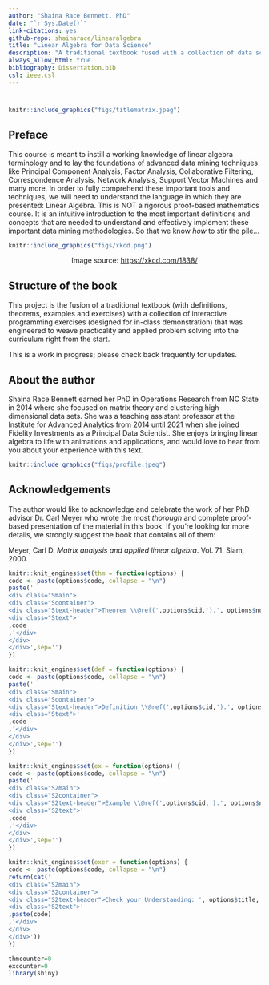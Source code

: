 ```yaml
--- 
author: "Shaina Race Bennett, PhD"
date: "`r Sys.Date()`"
link-citations: yes
github-repo: shainarace/linearalgebra
title: "Linear Algebra for Data Science"
description: "A traditional textbook fused with a collection of data science case studies that was engineered to weave practicality and applied problem solving into a linear algebra curriculum"
always_allow_html: true
bibliography: Dissertation.bib
csl: ieee.csl
---
```


#  {-}
<!-- | -->
<!--        ![](data:image/gif;base64,R0lGODlhAQABAIAAAP///wAAACH5BAEAAAAALAAAAAABAAEAAAICRAEAOw==){height=200px width=2px} -->
<!--<img src="figs/matrixlogo.jpg" style="position:absolute; top:300px; height:800px;  align:center;" /> -->
```r
knitr::include_graphics("figs/titlematrix.jpeg")
``` 

## Preface {-} 

This course is meant to instill a working knowledge of linear algebra terminology and to lay the foundations of advanced data mining techniques like Principal Component Analysis, Factor Analysis, Collaborative Filtering, Correspondence Analysis, Network Analysis, Support Vector Machines and many more. In order to fully comprehend these important tools and techniques, we will need to understand the language in which they are presented: Linear Algebra. This is NOT a rigorous proof-based mathematics course. It is an intuitive introduction to the most important definitions and concepts that are needed to understand and effectively implement these important data mining methodologies. So that we know _how_ to stir the pile...

```r
knitr::include_graphics("figs/xkcd.png")
``` 
<center>Image source: [https://xkcd.com/1838/](https://xkcd.com/1838/) </center>

## Structure of the book {-}

This project is the fusion of a traditional textbook (with definitions, theorems, examples and exercises) with a collection of interactive programming exercises (designed for in-class demonstration) that was engineered to weave practicality and applied problem solving into the curriculum right from the start. 


This is a work in progress; please check back frequently for updates.

## About the author {-}

Shaina Race Bennett earned her PhD in Operations Research from NC State in 2014 where she focused on matrix theory and clustering high-dimensional data sets. She was a teaching assistant professor at the Institute for Advanced Analytics from 2014 until 2021 when she joined Fidelity Investments as a Principal Data Scientist. She enjoys bringing linear algebra to life with animations and applications, and would love to hear from you about your experience with this text.

```r
knitr::include_graphics("figs/profile.jpeg")
```

## Acknowledgements {-}

The author would like to acknowledge and celebrate the work of her PhD advisor Dr. Carl Meyer who wrote the most _thorough_ and complete proof-based presentation of the material in this book. If you're looking for more details, we strongly suggest the book that contains all of them:

Meyer, Carl D. _Matrix analysis and applied linear algebra_. Vol. 71. Siam, 2000.


```r

knitr::knit_engines$set(thm = function(options) {
code <- paste(options$code, collapse = "\n")
paste('
<div class="Smain">
<div class="Scontainer">
<div class="Stext-header">Theorem \\@ref(',options$cid,').', options$num,': ', options$title,'</div>
<div class="Stext">' 
,code
,'</div>
</div>
</div>',sep='')
})

knitr::knit_engines$set(def = function(options) {
code <- paste(options$code, collapse = "\n")
paste('
<div class="Smain">
<div class="Scontainer">
<div class="Stext-header">Definition \\@ref(',options$cid,').', options$num,': ', options$title,'</div>
<div class="Stext">' 
,code
,'</div>
</div>
</div>',sep='')
})

knitr::knit_engines$set(ex = function(options) {
code <- paste(options$code, collapse = "\n")
paste('
<div class="S2main">
<div class="S2container">
<div class="S2text-header">Example \\@ref(',options$cid,').', options$num,': ', options$title,'</div>
<div class="S2text">' 
,code
,'</div>
</div>
</div>',sep='')
})

knitr::knit_engines$set(exer = function(options) {
code <- paste(options$code, collapse = "\n")
return(cat('
<div class="S2main">
<div class="S2container">
<div class="S2text-header">Check your Understanding: ', options$title,'</div>
<div class="S2text">' 
,paste(code)
,'</div>
</div>
</div>'))
})


```



```r
thmcounter=0
excounter=0
library(shiny)
```




<!-- ```{r, echo=F}  -->
<!-- thmcounter=thmcounter+1 -->
<!-- ``` -->



<!-- ```{thm title='Boom. A Theorem.', num=thmcounter} -->
<!-- Boom I just made a custom language interpreter chunk. can I number it though -->
<!-- ``` -->



<!-- ```{r, echo=F}  -->
<!-- thmcounter=thmcounter+1 -->
<!-- ``` -->



<!-- ```{def title='Boom again. A Definition too.', num=thmcounter} -->
<!-- I made a definition too, and I numbered them.  -->

<!-- Check! -->
<!-- ``` -->

<!-- ```{r echo=F} -->
<!-- library(knitr) -->
<!-- ``` -->





<!-- ## ermehgerd -->

<!-- ```{r,echo=F}  -->
<!-- excounter=excounter+1 -->
<!-- ``` -->




<!-- ```{ex name = 'Cool Example, Girl', num=excounter} -->
<!-- Insert-mind-blowing-example-text. -->
<!-- Maybe an image for Good Measure: -->
<!--   <img src="_book/iaaicon.png" width="140"> -->
<!-- ``` -->
